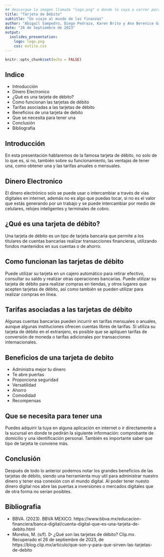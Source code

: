 ```yaml
---
## descargue la imagen llamada "logo.png" a donde lo vaya a correr para que funcione por favor
title: "Tarjeta de Débito"
subtitle: "Un viaje al mundo de las finanzas"
author: "Abigail Sampedro, Diego Pedraza, Karen Brito y Ana Berenice García"
date: "26 de Septiembre de 2023"
output:
  ioslides_presentation:
    logo: logo.png
    css: estilo.css
---
```


```r
knitr::opts_chunk$set(echo = FALSE)
```

## Indice

-   Introducción
-   Dinero Electronico
-   ¿Qué es una tarjeta de débito?
-   Como funcionan las tarjetas de débito
-   Tarifas asociadas a las tarjetas de débito
-   Beneficios de una tarjeta de debito
-   Que se necesita para tener una
-   Conclusión 
-   Bibliografia

## Introducción

En esta presentación hablaremos de la famosa tarjeta de débito, no solo de lo que es, si no, también sobre  su funcionamiento, las ventajas de tener una, como obtener una y las tarifas anuales o mensuales.

## Dinero Electronico

El dinero electrónico solo se puede usar o intercambiar a través de vías digitales en internet, además no es algo que puedas tocar, si no es el valor que estás generando por un trabajo y se puede intercambiar por medio de celulares, relojes inteligentes y terminales de cobro.

## ¿Qué es una tarjeta de débito?

Una tarjeta de débito es un tipo de tarjeta bancaria que permite a los titulares de cuentas bancarias realizar transacciones financieras, utilizando fondos mantenidos en sus cuentas o de ahorro.

## Como funcionan las tarjetas de débito

Puede utilizar su tarjeta en un cajero automático para retirar efectivo, consultar su saldo y realizar otras operaciones bancarias. Puede utilizar su tarjeta de débito para realizar compras en tiendas, y otros lugares que acepten tarjetas de débito, así como también se pueden utilizar para realizar compras en línea.

## Tarifas asociadas a las tarjetas de débito

Algunas cuentas bancarias pueden incurrir en tarifas mensuales o anuales, aunque algunas instituciones ofrecen cuentas libres de tarifas. Si utiliza su tarjeta de débito en el extranjero, es posible que se apliquen tarifas de conversión de moneda o tarifas adicionales por transacciones internacionales.

## Beneficios de una tarjeta de debito
-   Administra mejor tu dinero
-   Te abre puertas
-   Proporciona seguridad
-   Versatilidad
-   Ahorro
-   Comodidad
-   Recompensas

## Que se necesita para tener una

Puedes adquirir la tuya en alguna aplicación en internet o ir directamente a la sucursal en donde te pedirán la siguiente información: comprobante de domicilio y una identificación personal. También es importante saber que tipo de tarjeta te conviene más.

## Conclusión

Después de todo lo anterior podemos notar los grandes beneficios de las tarjetas de débito, siendo una herramienta muy util para administrar nuestro dinero y tener esa conexión con el mundo digital. Al poder tener nuesto dinero digital nos abre las puertas a inversiones o mercados digitales que de otra forma no serían posibles.

## Bibliografia

-   BBVA. (2023). BBVA MEXICO. https://www.bbva.mx/educacion-financiera/banca-digital/cuenta-digital-que-es-una-tarjeta-de-debito.html
-   Morelos, M. (s/f). ▷ ¿Qué son las tarjetas de débito? Clip.mx. Recuperado el 26 de septiembre de 2023, de https://blog.clip.mx/articulo/que-son-y-para-que-sirven-las-tarjetas-de-debito

